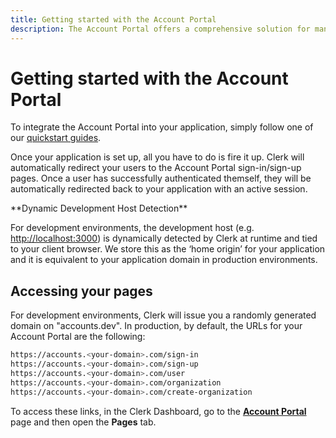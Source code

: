 ```yaml
---
title: Getting started with the Account Portal
description: The Account Portal offers a comprehensive solution for managing user authentication and profile management in your web application and is the fastest way to add Clerk's authentication to your application with minimal code required.
---
```


# Getting started with the Account Portal

To integrate the Account Portal into your application, simply follow one of our [quickstart guides](/docs/quickstarts/overview).

Once your application is set up, all you have to do is fire it up. Clerk will automatically redirect your users to the Account Portal sign-in/sign-up pages. Once a user has successfully authenticated themself, they will be automatically redirected back to your application with an active session.

<Callout type="info" emoji="💡">
  **Dynamic Development Host Detection**

  For development environments, the development host (e.g. [http://localhost:3000](http://localhost:3000)) is dynamically detected by Clerk at runtime and tied to your client browser. We store this as the ‘home origin’ for your application and it is equivalent to your application domain in production environments.
</Callout>

## Accessing your pages

For development environments, Clerk will issue you a randomly generated domain on "accounts.dev". In production, by default, the URLs for your Account Portal are the following:

```sh {{ prettier: false }}
https://accounts.<your-domain>.com/sign-in
https://accounts.<your-domain>.com/sign-up
https://accounts.<your-domain>.com/user
https://accounts.<your-domain>.com/organization
https://accounts.<your-domain>.com/create-organization
```

To access these links, in the Clerk Dashboard, go to the **[Account Portal](https://dashboard.clerk.com/last-active?path=account-portal)** page and then open the **Pages** tab.
